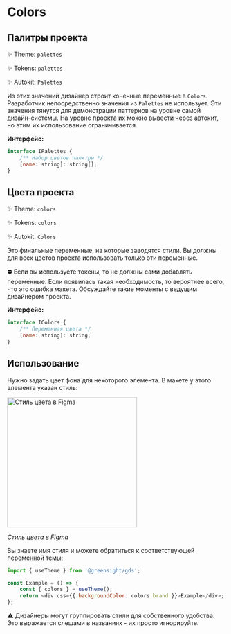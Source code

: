 
<Meta title="Dev / Colors" />

# Colors

## Палитры проекта

✨ Theme: `palettes`

✨ Tokens: `palettes`

✨ Autokit: `Palettes`

Из этих значений дизайнер строит конечные переменные в `Colors`. Разработчик непосредственно значения из `Palettes` не использует. Эти значения тянутся для демонстрации паттернов на уровне самой дизайн-системы. На уровне проекта их можно вывести через автокит, но этим их использование ограничивается.

**Интерфейс:**

```js
interface IPalettes {
    /** Набор цветов палитры */
    [name: string]: string[];
}
```

## Цвета проекта

✨ Theme: `colors`

✨ Tokens: `colors`

✨ Autokit: `Colors`

Это финальные переменные, на которые заводятся стили. Вы должны для всех цветов проекта использовать только эти переменные.

⛔️ Если вы используете токены, то не должны сами добавлять переменные. Если появилась такая необходимость, то вероятнее всего, что это ошибка макета. Обсуждайте такие моменты с ведущим дизайнером проекта.

**Интерфейс:**

```js
interface IColors {
    /** Переменная цвета */
    [name: string]: string;
}
```

## Использование

Нужно задать цвет фона для некоторого элемента. В макете у этого элемента указан стиль:

<img src="images/colors/style.png" alt="Стиль цвета в Figma" width="300" />

_Стиль цвета в Figma_

Вы знаете имя стиля и можете обратиться к соответствующей переменной темы:

```js
import { useTheme } from '@greensight/gds';

const Example = () => {
    const { colors } = useTheme();
    return <div css={{ backgroundColor: colors.brand }}>Example</div>;
};
```

⚠️ Дизайнеры могут группировать стили для собственного удобства. Это выражается слешами в названиях - их просто игнорируйте.
